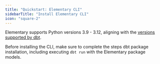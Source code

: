 ```yaml
---
title: "Quickstart: Elementary CLI"
sidebarTitle: "Install Elementary CLI"
icon: "square-2"
---
```

<Info> Elementary supports Python versions 3.9 - 3.12, aligning with the [versions supported by dbt](https://docs.getdbt.com/faqs/Core/install-python-compatibility#python-compatibility-matrix).</Info>

Before installing the CLI, make sure to complete the steps dbt package installation, including executing `dbt run` with the Elementary package models.

<Accordion title="dbt package installation">
  <Snippet file="install-dbt-package.mdx" />
</Accordion>

<Snippet file="add-connection-profile.mdx" />

<Snippet file="faq/question-connection-profile.mdx" />

<Snippet file="faq/question-profile-permissions.mdx" />

<Snippet file="install-cli.mdx" />
